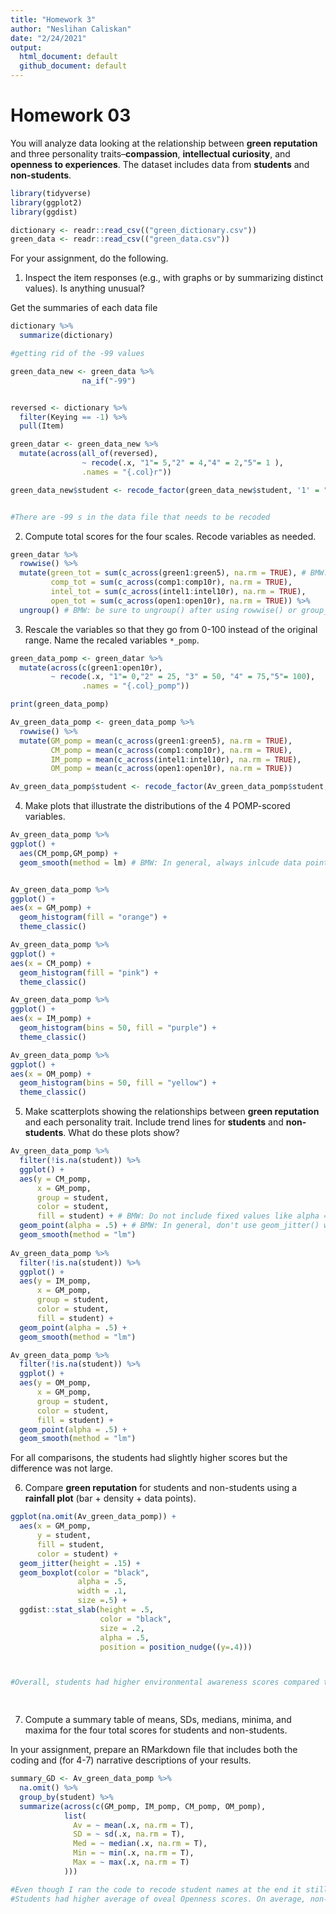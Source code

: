 ```yaml
---
title: "Homework 3"
author: "Neslihan Caliskan"
date: "2/24/2021"
output: 
  html_document: default
  github_document: default
---
```

# Homework 03

You will analyze data looking at the relationship between **green reputation** and three personality traits--**compassion**, **intellectual curiosity**, and **openness to experiences**.
The dataset includes data from **students** and **non-students**.


```r
library(tidyverse)
library(ggplot2)
library(ggdist)
```

```r
dictionary <- readr::read_csv(("green_dictionary.csv"))
green_data <- readr::read_csv(("green_data.csv"))
```

For your assignment, do the following.

  1. Inspect the item responses (e.g., with graphs or by summarizing distinct values). 
     Is anything unusual?

Get the summaries of each data file     

```r
dictionary %>%
  summarize(dictionary)

#getting rid of the -99 values

green_data_new <- green_data %>%
                na_if("-99")


reversed <- dictionary %>%
  filter(Keying == -1) %>%
  pull(Item)

green_datar <- green_data_new %>% 
  mutate(across(all_of(reversed),
                ~ recode(.x, "1"= 5,"2" = 4,"4" = 2,"5"= 1 ),
                .names = "{.col}r"))

green_data_new$student <- recode_factor(green_data_new$student, '1' = "Non-student", '2' = "Student", .default = NULL)


#There are -99 s in the data file that needs to be recoded
```
     
  2. Compute total scores for the four scales. 
     Recode variables as needed.
     
```r
green_datar %>% 
  rowwise() %>% 
  mutate(green_tot = sum(c_across(green1:green5), na.rm = TRUE), # BMW: In general, use mean() instead of sum() for total scores--it's more robust to missing data
         comp_tot = sum(c_across(comp1:comp10r), na.rm = TRUE),
         intel_tot = sum(c_across(intel1:intel10r), na.rm = TRUE),
         open_tot = sum(c_across(open1:open10r), na.rm = TRUE)) %>% 
  ungroup() # BMW: be sure to ungroup() after using rowwise() or group_by()
```
    
  3. Rescale the variables so that they go from 0-100 instead of the original range.
     Name the recaled variables `*_pomp`.
     
```r
green_data_pomp <- green_datar %>% 
  mutate(across(c(green1:open10r),
         ~ recode(.x, "1"= 0,"2" = 25, "3" = 50, "4" = 75,"5"= 100),
                .names = "{.col}_pomp"))

print(green_data_pomp)

Av_green_data_pomp <- green_data_pomp %>% 
  rowwise() %>% 
  mutate(GM_pomp = mean(c_across(green1:green5), na.rm = TRUE),
         CM_pomp = mean(c_across(comp1:comp10r), na.rm = TRUE),
         IM_pomp = mean(c_across(intel1:intel10r), na.rm = TRUE),
         OM_pomp = mean(c_across(open1:open10r), na.rm = TRUE))

Av_green_data_pomp$student <- recode_factor(Av_green_data_pomp$student, '1' = "Non-student", '2' = "Student", .default = NULL)

```
     
  4. Make plots that illustrate the distributions of the 4 POMP-scored variables.
  
```r
Av_green_data_pomp %>% 
ggplot() +
  aes(CM_pomp,GM_pomp) +
  geom_smooth(method = lm) # BMW: In general, always inlcude data points, not only trend lines, when making plots


Av_green_data_pomp %>% 
ggplot() +
aes(x = GM_pomp) +
  geom_histogram(fill = "orange") +
  theme_classic()

Av_green_data_pomp %>% 
ggplot() +
aes(x = CM_pomp) +
  geom_histogram(fill = "pink") +
  theme_classic()

Av_green_data_pomp %>% 
ggplot() +
aes(x = IM_pomp) +
  geom_histogram(bins = 50, fill = "purple") +
  theme_classic()

Av_green_data_pomp %>% 
ggplot() +
aes(x = OM_pomp) +
  geom_histogram(bins = 50, fill = "yellow") +
  theme_classic()


```
  
  <!-- BMW: Also include narrative discussion of your results as Markdown text, not code comments. -->
  
  5. Make scatterplots showing the relationships between **green reputation** and each personality trait.
     Include trend lines for **students** and **non-students**.
     What do these plots show?
     
```r
Av_green_data_pomp %>% 
  filter(!is.na(student)) %>% 
  ggplot() +
  aes(y = CM_pomp,
      x = GM_pomp,
      group = student,
      color = student,
      fill = student) + # BMW: Do not include fixed values like alpha = .5 inside aes(). Instead aes() only include variable names. 
  geom_point(alpha = .5) + # BMW: In general, don't use geom_jitter() with two continuous variables. Use geom_point() instead.
  geom_smooth(method = "lm")
  
Av_green_data_pomp %>% 
  filter(!is.na(student)) %>% 
  ggplot() +
  aes(y = IM_pomp,
      x = GM_pomp,
      group = student,
      color = student,
      fill = student) +
  geom_point(alpha = .5) +
  geom_smooth(method = "lm")

Av_green_data_pomp %>% 
  filter(!is.na(student)) %>% 
  ggplot() +
  aes(y = OM_pomp,
      x = GM_pomp,
      group = student,
      color = student,
      fill = student) +
  geom_point(alpha = .5) +
  geom_smooth(method = "lm")

```
     
For all comparisons, the students had slightly higher scores but the difference was not large.

<!-- BMW: Put your narrative discussion as regular text, not code comments -->

  6. Compare **green reputation** for students and non-students using a **rainfall plot** (bar + density + data points).
  
```r
ggplot(na.omit(Av_green_data_pomp)) +
  aes(x = GM_pomp,
      y = student,
      fill = student,
      color = student) +
  geom_jitter(height = .15) +
  geom_boxplot(color = "black",
               alpha = .5,
               width = .1,
               size =.5) +
  ggdist::stat_slab(height = .5,
                    color = "black",
                    size = .2,
                    alpha = .5,
                    position = position_nudge((y=.4)))



#Overall, students had higher environmental awareness scores compared to non students

  
```
  
  7. Compute a summary table of means, SDs, medians, minima, and maxima for the four total scores for students and non-students.
  
In your assignment, prepare an RMarkdown file that includes both the coding and (for 4-7) narrative descriptions of your results.

```r
summary_GD <- Av_green_data_pomp %>% 
  na.omit() %>% 
  group_by(student) %>% 
  summarize(across(c(GM_pomp, IM_pomp, CM_pomp, OM_pomp),
            list(
              Av = ~ mean(.x, na.rm = T),
              SD = ~ sd(.x, na.rm = T),
              Med = ~ median(.x, na.rm = T),
              Min = ~ min(.x, na.rm = T),
              Max = ~ max(.x, na.rm = T)
            )))

#Even though I ran the code to recode student names at the end it still showed them as 1 & 2. 
#Students had higher average of oveal Openness scores. On average, non-students have higher environmental consciousness. 
```




